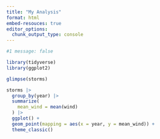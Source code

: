 ```yaml
---
title: "My Analysis"
format: html
embed-resouces: true
editor_options: 
  chunk_output_type: console
---
```


```r
#1 message: false

library(tidyverse)
library(ggplot2)

glimpse(storms)

storms |> 
  group_by(year) |> 
  summarize(
    mean_wind = mean(wind)
  ) |> 
  ggplot() + 
  geom_point(mapping = aes(x = year, y = mean_wind)) + 
  theme_classic()
```

